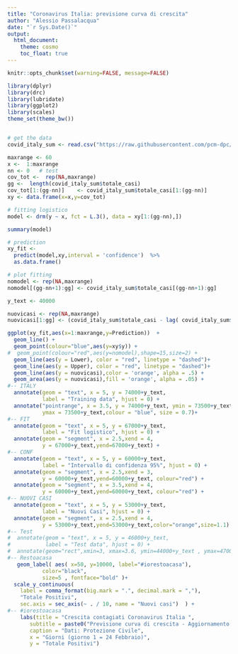 ```yaml
---
title: "Coronavirus Italia: previsione curva di crescita"
author: "Alessio Passalacqua"
date: "`r Sys.Date()`"
output: 
  html_document:
    theme: cosmo
    toc_float: true
---
```


```r
knitr::opts_chunk$set(warning=FALSE, message=FALSE)
```


```r
library(dplyr)
library(drc)
library(lubridate)
library(ggplot2)
library(scales)
theme_set(theme_bw())


# get the data
covid_italy_sum <- read.csv("https://raw.githubusercontent.com/pcm-dpc/COVID-19/master/dati-andamento-nazionale/dpc-covid19-ita-andamento-nazionale.csv")

```

```r
maxrange <- 60
x <-  1:maxrange
nn <- 0   # test
cov_tot <-  rep(NA,maxrange)
gg <-  length(covid_italy_sum$totale_casi) 
cov_tot[1:(gg-nn)]    <- covid_italy_sum$totale_casi[1:(gg-nn)]
xy <- data.frame(x=x,y=cov_tot)
```


```r
# fitting logistico
model <- drm(y ~ x, fct = L.3(), data = xy[1:(gg-nn),])
```


```r
summary(model)
```


```r
# prediction
xy_fit <-   
  predict(model,xy,interval = 'confidence')  %>%
  as.data.frame()
```





```r
# plot fitting
nomodel <- rep(NA,maxrange)
nomodel[(gg-nn+1):gg] <- covid_italy_sum$totale_casi[(gg-nn+1):gg] 

y_text <- 40000

nuovicasi <- rep(NA,maxrange)
nuovicasi[1:gg] <- (covid_italy_sum$totale_casi - lag( covid_italy_sum$totale_casi ) )*10

ggplot(xy_fit,aes(x=1:maxrange,y=Prediction))  +
  geom_line() +
  geom_point(colour="blue",aes(y=xy$y)) +
#  geom_point(colour="red",aes(y=nomodel),shape=15,size=2) +
  geom_line(aes(y = Lower), color = "red", linetype = "dashed")+
  geom_line(aes(y = Upper), color = "red", linetype = "dashed")+
  geom_line(aes(y = nuovicasi),color = 'orange', alpha = .5) +
  geom_area(aes(y = nuovicasi),fill = 'orange', alpha = .05) +
#-- ITALY  
  annotate(geom = "text", x = 5, y = 74000+y_text,
           label = "Training data", hjust = 0) +
  annotate("pointrange", x = 3.5, y = 74000+y_text, ymin = 73500+y_text,
           ymax = 73500+y_text,colour = "blue", size = 0.7)+
#-- FIT  
  annotate(geom = "text", x = 5, y = 67000+y_text,
           label = "Fit logistico", hjust = 0) +
  annotate(geom = "segment", x = 2.5,xend = 4,
           y = 67000+y_text,yend=67000+y_text) +
#-- CONF
  annotate(geom = "text", x = 5, y = 60000+y_text,
           label = "Intervallo di confidenza 95%", hjust = 0) +
  annotate(geom = "segment", x = 2.5,xend = 3,
           y = 60000+y_text,yend=60000+y_text, colour="red") +
  annotate(geom = "segment", x = 3.5,xend = 4,
           y = 60000+y_text,yend=60000+y_text, colour="red") +
#-- NUOVI CASI
  annotate(geom = "text", x = 5, y = 53000+y_text,
           label = "Nuovi Casi", hjust = 0) +
  annotate(geom = "segment", x = 2.5,xend = 4,
           y = 53000+y_text,yend=53000+y_text,color="orange",size=1.1) +
#-- Test
#  annotate(geom = "text", x = 5, y = 46000+y_text,
#           label = "Test data", hjust = 0) +
#  annotate(geom="rect",xmin=3, xmax=3.6, ymin=44000+y_text , ymax=47000+y_text, color="red", fill="red") +
#-- Restoacasa
   geom_label( aes( x=50, y=10000, label="#iorestoacasa"),                  
           color="black", 
           size=5 , fontface="bold" )+ 
  scale_y_continuous(
    label = comma_format(big.mark = ".", decimal.mark = ","),
    "Totale Positivi", 
    sec.axis = sec_axis(~ . / 10, name = "Nuovi casi")  ) +
#-- #iorestoacasa  
    labs(title = "Crescita contagiati Coronavirus Italia ",
       subtitle = paste0("Previsione curva di crescita - Aggiornamento del ", Sys.Date() ),
       caption = "Dati: Protezione Civile",
       x = "Giorni (giorno 1 = 24 Febbraio)",
       y = "Totale Positivi")
```

  


